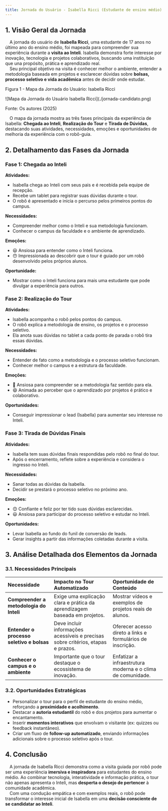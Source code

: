 ```yaml
---
title: Jornada do Usuário - Isabella Ricci (Estudante de ensino médio)
---
```



## 1. Visão Geral da Jornada

&emsp;A jornada do usuário de **Isabella Ricci**, uma estudante de 17 anos no último ano do ensino médio, foi mapeada para compreender sua experiência durante a **visita ao Inteli**. Isabella demonstra forte interesse por inovação, tecnologia e projetos colaborativos, buscando uma instituição que una propósito, prática e aprendizado real.  
&emsp;Seu principal objetivo na visita é conhecer melhor o ambiente, entender a metodologia baseada em projetos e esclarecer dúvidas sobre **bolsas, processo seletivo e vida acadêmica** antes de decidir onde estudar.

<p style={{ textAlign: "center" }}>Figura 1 - Mapa da Jornada do Usuário: Isabella Ricci </p>
<div style={{ margin: 25 }}>
  <div style={{ textAlign: "center" }}>
    ![Mapa da Jornada do Usuário Isabella Ricci](./jornada-candidato.png)
  </div>
</div>
<p style={{ textAlign: "center" }}>Fonte: Os autores (2025)</p>

&emsp;O mapa da jornada mostra as três fases principais da experiência de Isabella: **Chegada ao Inteli**, **Realização do Tour** e **Tirada de Dúvidas**, destacando suas atividades, necessidades, emoções e oportunidades de melhoria da experiência com o robô-guia.

## 2. Detalhamento das Fases da Jornada

<Steps>

### Fase 1: Chegada ao Inteli

**Atividades:**  
- Isabella chega ao Inteli com seus pais e é recebida pela equipe de recepção.  
- Recebe um tablet para registrar suas dúvidas durante o tour.  
- O robô é apresentado e inicia o percurso pelos primeiros pontos do campus.

**Necessidades:**  
- Compreender melhor como o Inteli e sua metodologia funcionam.  
- Conhecer o campus da faculdade e o ambiente de aprendizado.  

**Emoções:**  
- 😃 Ansiosa para entender como o Inteli funciona.  
- 😯 Impressionada ao descobrir que o tour é guiado por um robô desenvolvido pelos próprios alunos.

**Oportunidade:**  
- Mostrar como o Inteli funciona para mais uma estudante que pode divulgar a experiência para outros.



### Fase 2: Realização do Tour

**Atividades:**  
- Isabella acompanha o robô pelos pontos do campus.  
- O robô explica a metodologia de ensino, os projetos e o processo seletivo.
- Ela anota suas dúvidas no tablet a cada ponto de parada o robô tira essas dúvidas.  

**Necessidades:**  
- Entender de fato como a metodologia e o processo seletivo funcionam. 
- Conhecer melhor o campus e a estrutura da faculdade.  

**Emoções:**  
- 🤔 Ansiosa para compreender se a metodologia faz sentido para ela.  
- 😄 Animada ao perceber que o aprendizado por projetos é prático e colaborativo.  

**Oportunidades:**  
- Conseguir impressionar o lead (Isabella) para aumentar seu interesse no Inteli.



### Fase 3: Tirada de Dúvidas Finais

**Atividades:**  
- Isabella tem suas dúvidas finais respondidas pelo robô no final do tour.  
- Após o encerramento, reflete sobre a experiência e considera o ingresso no Inteli.  

**Necessidades:**  
- Sanar todas as dúvidas da Isabella.  
- Decidir se prestará o processo seletivo no próximo ano.  

**Emoções:**  
- 😊 Confiante e feliz por ter tido suas dúvidas esclarecidas.  
- 😃 Ansiosa para participar do processo seletivo e estudar no Inteli.  

**Oportunidades:**  
- Levar Isabella ao fundo do funil de conversão de leads.  
- Gerar insights a partir das informações coletadas durante a visita.

</Steps>



## 3. Análise Detalhada dos Elementos da Jornada

### 3.1. Necessidades Principais

| Necessidade | Impacto no Tour Automatizado | Oportunidade de Conteúdo |
| :----------- | :--------------------------- | :----------------------- |
| **Compreender a metodologia do Inteli** | Exige uma explicação clara e prática da aprendizagem baseada em projetos. | Mostrar vídeos e exemplos de projetos reais de alunos. |
| **Entender o processo seletivo e bolsas** | Deve incluir informações acessíveis e precisas sobre critérios, etapas e prazos. | Oferecer acesso direto a links e formulários de inscrição. |
| **Conhecer o campus e o ambiente** | Importante que o tour destaque o ecossistema de inovação. | Enfatizar a infraestrutura moderna e o clima de comunidade. |


### 3.2. Oportunidades Estratégicas

- Personalizar o tour para o perfil de estudante do ensino médio, reforçando a **proximidade e acolhimento**.  
- Destacar a **autoria estudantil** do robô e dos projetos para aumentar o encantamento.  
- Inserir **momentos interativos** que envolvam o visitante (ex: quizzes ou feedback instantâneo).  
- Criar um fluxo de **follow-up automatizado**, enviando informações adicionais sobre o processo seletivo após o tour.


## 4. Conclusão

&emsp;A jornada de Isabella Ricci demonstra como a visita guiada por robô pode ser uma experiência **imersiva e inspiradora** para estudantes do ensino médio. Ao combinar tecnologia, interatividade e informação prática, o tour não apenas apresenta o Inteli, mas **desperta o desejo de pertencer** à comunidade acadêmica.  
&emsp;Com uma condução empática e com exemplos reais, o robô pode transformar o interesse inicial de Isabella em uma **decisão consciente de se candidatar ao Inteli**.


